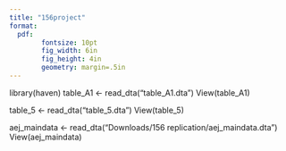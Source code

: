 ```yaml
---
title: "156project"
format:
  pdf:
        fontsize: 10pt
        fig_width: 6in
        fig_height: 4in
        geometry: margin=.5in
---
```


library(haven)
table_A1 <- read_dta("table_A1.dta")
View(table_A1)


table_5 <- read_dta("table_5.dta")
View(table_5)


aej_maindata <- read_dta("Downloads/156 replication/aej_maindata.dta")
View(aej_maindata)

